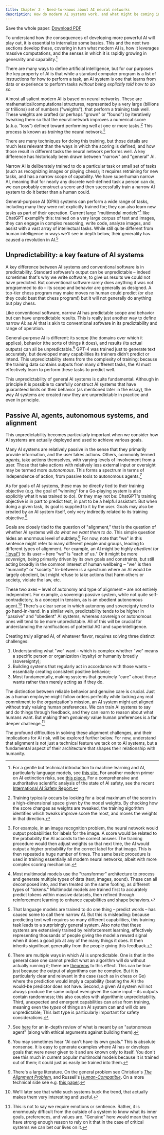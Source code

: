 ```yaml
---
title: Chapter 2 - Need-to-knows about AI neural networks
description: How do modern AI systems work, and what might be coming in the next generation of AIs?
---
```


Save the whole paper: <Icon name="FileText" size={24} /> [Download PDF](https://keepthefuturehuman.ai/wp-content/uploads/2025/03/Keep_the_Future_Human__AnthonyAguirre__5March2025.pdf)

To understand how the consequences of developing more powerful AI will play out, it is essential to internalize some basics. This and the next two sections develop these, covering in turn what modern AI is, how it leverages massive computations, and the senses in which it is rapidly growing in generality and capability.[^5]

There are many ways to define artificial intelligence, but for our purposes the key property of AI is that while a standard computer program is a list of instructions for how to perform a task, an AI system is one that learns from data or experience to perform tasks *without being explicitly told how to do so.*

Almost all salient modern AI is based on neural networks. These are mathematical/computational structures, represented by a very large (billions or trillions) set of numbers ("weights"), that perform a training task well. These weights are crafted (or perhaps "grown" or "found") by iteratively tweaking them so that the neural network improves a numerical score (a.k.a. "loss") defined toward performing well at one or more tasks.[^6] This process is known as *training* the neural network.[^7]

There are many techniques for doing this training, but those details are much less relevant than the ways in which the scoring is defined, and how those result in different tasks the neural network performs well. A key difference has historically been drawn between "narrow" and "general" AI.

Narrow AI is deliberately trained to do a particular task or small set of tasks (such as recognizing images or playing chess); it requires retraining for new tasks, and has a narrow scope of capability. We have superhuman narrow AI, meaning that for nearly any discrete well-defined task a person can do, we can probably construct a score and then successfully train a narrow AI system to do it better than a human could.

General-purpose AI (GPAI) systems can perform a wide range of tasks, including many they were not explicitly trained for; they can also learn new tasks as part of their operation. Current large "multimodal models"[^8] like ChatGPT exemplify this: trained on a very large corpus of text and images, they can engage in complex reasoning, write code, analyze images, and assist with a vast array of intellectual tasks. While still quite different from human intelligence in ways we'll see in depth below, their generality has caused a revolution in AI.[^9]

## Unpredictability: a key feature of AI systems

A key difference between AI systems and conventional software is in predictability. Standard software's output can be unpredictable – indeed sometimes that's why we write software, to give us results we could not have predicted. But conventional software rarely does anything it was not programmed to do – its scope and behavior are generally as designed. A top-tier chess program may make moves no human could predict (or else they could beat that chess program!) but it will not generally do anything but play chess.

Like conventional software, narrow AI has predictable scope and behavior but can have unpredictable results. This is really just another way to define narrow AI: as AI that is akin to conventional software in its predictability and range of operation.

General-purpose AI is different: its scope (the domains over which it applies), behavior (the sorts of things it does), and results (its actual outputs) can all be unpredictable.[^10] GPT-4 was trained just to generate text accurately, but developed many capabilities its trainers didn't predict or intend. This unpredictability stems from the complexity of training: because the training data contains outputs from many different tasks, the AI must effectively learn to perform these tasks to predict well.

This unpredictability of general AI systems is quite fundamental. Although in principle it is possible to carefully construct AI systems that have guaranteed limits on their behavior (as mentioned later in the essay), the way AI systems are created now they are unpredictable in practice and even in principle.

## Passive AI, agents, autonomous systems, and alignment

This unpredictability becomes particularly important when we consider how AI systems are actually deployed and used to achieve various goals.

Many AI systems are relatively passive in the sense that they primarily provide information, and the user takes actions. Others, commonly termed *agents*, take actions themselves, with varying levels of involvement from a user. Those that take actions with relatively less external input or oversight may be termed more *autonomous*. This forms a spectrum in terms of independence of action, from passive tools to autonomous agents.[^11]

As for goals of AI systems, these may be directly tied to their training objective (e.g. the goal of "winning" for a Go-playing system is also explicitly what it was trained to do). Or they may not be: ChatGPT's training objective is in part to predict text, in part to be a helpful assistant. But when doing a given task, its goal is supplied to it by the user. Goals may also be created by an AI system itself, only very indirectly related to its training objective.[^12]

Goals are closely tied to the question of "alignment," that is the question of whether AI systems will *do what we want them to do*. This simple question hides an enormous level of subtlety.[^13] For now, note that "we" in this sentence might refer to many different people and groups, leading to different types of alignment. For example, an AI might be highly *obedient* (or ["loyal"](https://arxiv.org/abs/2003.11157)) to its user – here "we" is "each of us." Or it might be more *sovereign*, being primarily driven by its own goals and constraints, but still acting broadly in the common interest of human wellbeing – "we" is then "humanity" or "society." In-between is a spectrum where an AI would be largely obedient, but might refuse to take actions that harm others or society, violate the law, etc.

These two axes – level of autonomy and type of alignment – are not entirely independent. For example, a sovereign passive system, while not quite self-contradictory, is a concept in tension, as is an obedient autonomous agent.[^14] There's a clear sense in which autonomy and sovereignty tend to go hand-in-hand. In a similar vein, predictability tends to be higher in "passive" and "obedient" AI systems, whereas sovereign or autonomous ones will tend to be more unpredictable. All of this will be crucial for understanding the ramifications of potential AGI and superintelligence.

Creating truly aligned AI, of whatever flavor, requires solving three distinct challenges:

1. Understanding what "we" want – which is complex whether "we" means a specific person or organization (loyalty) or humanity broadly (sovereignty);
2. Building systems that regularly act in accordance with those wants – essentially creating consistent positive behavior;
3. Most fundamentally, making systems that genuinely "care" about those wants rather than merely acting as if they do.

The distinction between reliable behavior and genuine care is crucial. Just as a human employee might follow orders perfectly while lacking any real commitment to the organization's mission, an AI system might act aligned without truly valuing human preferences. We can train AI systems to say and do things through feedback, and they can learn to reason about what humans want. But making them *genuinely* value human preferences is a far deeper challenge.[^15]

The profound difficulties in solving these alignment challenges, and their implications for AI risk, will be explored further below. For now, understand that alignment is not just a technical feature we tack on to AI systems, but a fundamental aspect of their architecture that shapes their relationship with humanity.

[^5]: For a gentle but technical introduction to machine learning and AI, particularly language models, see [this site.](https://mark-riedl.medium.com/a-very-gentle-introduction-to-large-language-models-without-the-hype-5f67941fa59e) For another modern primer on AI extinction risks, see [this piece.](https://www.thecompendium.ai/) For a comprehensive and authoritative scientific analysis of the state of AI safety, see the recent [International AI Safety Report.](https://arxiv.org/abs/2501.17805)
[^6]: Training typically occurs by looking for a local maximum of the score in a high-dimensional space given by the model weights. By checking how the score changes as weights are tweaked, the training algorithm identifies which tweaks improve score the most, and moves the weights in that direction.
[^7]: For example, in an image recognition problem, the neural network would output probabilities for labels for the image. A score would be related to the probability the AI accords to the correct answer. The training procedure would then adjust weights so that next time, the AI would output a higher probability for the correct label for that image. This is then repeated a huge number of times. The same basic procedure is used in training essentially all modern neural networks, albeit with more complex scoring mechanism.
[^8]: Most multimodal models use the "transformer" architecture to process and generate multiple types of data (text, images, sound). These can all decomposed into, and then treated on the same footing, as different types of "tokens." Multimodal models are trained first to accurately predict tokens within massive datasets, then refined through reinforcement learning to enhance capabilities and shape behaviors.
[^9]: That language models are trained to do one thing – predict words – has caused some to call them narrow AI. But this is misleading: because predicting text well requires so many different capabilities, this training task leads to a surprisingly general system. Also note that these systems are extensively trained by reinforcement learning, effectively representing thousands of people giving the model a reward signal when it does a good job at any of the many things it does. It then inherits significant generality from the people giving this feedback.
[^10]: There are multiple ways in which AI is unpredictable. One is that in the general case one cannot predict what an algorithm will do without actually running it; there are [theorems](https://arxiv.org/abs/1310.3225) to this effect. This can be true just because the output of algorithms can be complex. But it is particularly clear and relevant in the case (such as in chess or Go) where the prediction would imply a capability (beating the AI) the would-be predictor does not have. Second, a given AI system will not always produce the same output even given the same input – its outputs contain randomness; this also couples with algorithmic unpredictability. Third, unexpected and emergent capabilities can arise from training, meaning even the *types* of things an AI system can and will do are unpredictable; This last type is particularly important for safety considerations.
[^11]: See [here](https://arxiv.org/abs/2502.02649) for an in-depth review of what is meant by an "autonomous agent" (along with ethical arguments against building them).
[^12]: You may sometimes hear "AI can't have its own goals." This is absolute nonsense. It is easy to generate examples where AI has or develops goals that were never given to it and are known only to itself. You don't see this much in current popular multimodal models because it is trained out of them; it could just as easily be trained into them.
[^13]: There's a large literature. On the general problem see Christian's [*The Alignment Problem*](https://www.amazon.com/Alignment-Problem-Machine-Learning-Values/dp/0393635821), and Russell's [*Human-Compatible*](https://www.amazon.com/Human-Compatible-Artificial-Intelligence-Problem/dp/0525558616). On a more technical side see e.g. [this paper](https://arxiv.org/abs/2209.00626).
[^14]: We'll later see that while such systems buck the trend, that actually makes them very interesting and useful.
[^15]: This is not to say we require emotions or sentience. Rather, it is enormously difficult from the outside of a system to know what its inner goals, preferences, and values are. "Genuine" here would mean that we have strong enough reason to rely on it that in the case of critical systems we can bet our lives on it.